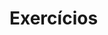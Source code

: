 # Exercícios

```{=latex}
\begin{questao}
Faça o que se pede:

\begin{enumerate}[(a)]
  \item Conte quantos registros existe de pinguins \textit{Chinstrap} na ilha de \textit{Dream}.
  \item Filtre apenas os pinguins com \texttt{body\_mass\_g > 5000} e exiba as 10 primeiras linhas.
\end{enumerate}
\end{questao}
```

```{=latex}
\begin{questao}
Faça o que se pede:

\begin{enumerate}[(a)]
  \item Ordene todo o conjunto de dados em ordem decrescente de \texttt{flipper\_length\_mm}.
  \item Em seguida, dentro de cada espécie, mostre os 3 pinguins mais leves.
\end{enumerate}
\end{questao}
```

```{=latex}
\begin{questao}
Faça o que se pede:

\begin{enumerate}[(a)]
  \item Crie a coluna \texttt{mass\_class} que seja "Leve" se \texttt{body\_mass\_g < 3500}, "media" se \texttt{body\_mass\_g} está entre 3500 e 4500 e "Pesada" se caso contrário.
  \item Recodifique \texttt{sex} para "Fêmea" e "Macho".
\end{enumerate}
\end{questao}
```

```{=latex}
\begin{questao}
Faça o que se pede:

\begin{enumerate}[(a)]
  \item Calcule, por \texttt{species}, a média e o desvio-padrão de \texttt{bill\_length\_mm}.
  \item Depois, agrupe por \texttt{species} e \texttt{sex}, calculando a média, desvio-padrão e contagem de \texttt{body\_mass\_g}, armazenando em um tibble \texttt{resumo\_ps}.
\end{enumerate}
\end{questao}
```

```{=latex}
\begin{questao}
Faça o que se pede:

\begin{enumerate}[(a)]
  \item Crie dois histogramas de \texttt{body\_mass\_g} lado a lado (facetas): um para \textit{Adelia} e outro para \textit{Gentoo}. Use \texttt{facet\_wrap( \~{} species)}.
  \item Faça um boxplot de contagem por \texttt{island}, preenchido por \texttt{species}, com barras lado a lado (\texttt{position = "dodge"}). Interprete qual é a ilha tem maior diversidade.
\end{enumerate}
\end{questao}
```

```{=latex}
\begin{questao}
Faça o que se pede:

\begin{enumerate}[(a)]
  \item Plote a distribuição (\texttt{geom\_histogram()}) de \texttt{body\_mass\_g} facetada em grade com \texttt{facet\_grid(island \~{} sex)}. O que você observa sobre a diferença de massa entre machos e fêmeas?
  \item No histograma de \texttt{body\_mass\_g}, adicione uma linha vertical (\texttt{geom\_line()}) na média global e use \texttt{annotate("text", ...)} para escrever seu valor médio no gráfico.
\end{enumerate}
\end{questao}
```


```{=latex}
\begin{questao}
Faça o que se pede:

\begin{enumerate}[(a)]
  \item Conte quantos registros existe de pinguins \textit{Chinstrap} na ilha de \textit{Dream}.
  \item Filtre apenas os pinguins com \texttt{body\_mass\_g > 5000} e exiba as 10 primeiras linhas.
\end{enumerate}
\end{questao}
```


```{=latex}
\begin{questao}[Estudo de caso]
Este estudo de caso é o climax do capítulo. Ele demonstra como a manipulação de dados e a visualização de dados não é apenas para apresentar resultados, mas uma ferramenta de investigação que pode relevar verdades contraintuitívas e protejer de conclusões precipitadas. O Paradoxo de Simpson ocorre quando uma tendência aparece em vários grupos de dados, mas desaparece ou se inverte quando esses grupos são combinados.

Um gráfico para comunicação precisa ser claro, informativo e esteticamente agradável. O \texttt{ggplot2} oferece total controle sobre cada elemento. 

\begin{itemize}
  \item \texttt{labs()}: Use para adicionar títulos, subtítulos, legendas e para renomear os eixos de forma clara e concisa. 
  \item \texttt{theme()}: Altera a aparência geral do gráfico. 
  \item \texttt{scale\_*}: Controla como as estéticas são mapeadas. Por exemplos \texttt{scale\_*} permite a escolha de cores personalizadas.
\end{itemize}

Faça o que se pede:

\begin{enumerate}[(a)]
  \item Faça o plot do comprimento do bico \textit{versus} a produndidade do bico para todos os pinguins e adicione uma linha de tendência com \texttt{geom\_smooth(method = 'lm')}.
  \item Refaça o gráfico anterior, mas com o mapeamento com a variávle \texttt{species} à estética \texttt{color}. O \texttt{ggplot2} é inteligente o suficiente para, ao adicionarmos \texttt{geom\_smooth()}, criar uma linha de tendência separada por cor (ou seja, para cada espécie)
\end{enumerate}
\end{questao}
```

